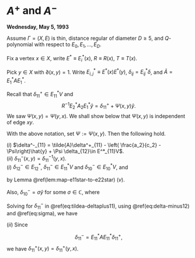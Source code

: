 # $A^+$ and $A^-$ {#lec39}
**Wednesday, May 5, 1993** 

Assume $\Gamma = (X, E)$ is thin, distance regular of diameter $D\geq 5$, and $Q$-polynomial with respect to $E_0, E_1, \ldots, E_D$.

Fix a vertex $x\in X$, write $E^*\equiv E^*_i(x)$, $R\equiv R(x)$, $T\equiv T(x)$. 

Pick $y\in X$ with $\partial(x,y) = 1$. Write $E^*_{i,j} \equiv E^*(x)E^*(y)$, $\delta_{ij} = E^*_{ij}\delta$, and $\tilde{A} = E^*_1AE^*_1$.

Recall that $\delta^+_{11}\in E^*_{11}V$ and
$$R^{-1}E^*_2A_2E^*_1\hat{y} = \delta^+_{11} + \Psi(x,y)\hat{y}.$$
We saw $\Psi(x,y) = \Psi(y,x)$. We shall show below that $\Psi(x,y)$ is independent of edge $xy$.

:::{.lemma #delta-minus11}
With the above notation, set $\Psi:=\Psi(x,y)$. Then the following hold.

| $(i)$ $\delta^-_{11} = \tilde{A}\delta^+_{11} - \left( \frac{a_2}{c_2} - \Psi\right)\hat{y} + \Psi \delta_{12}\in E^*_{11}V$.

| $(ii)$ $\delta^-_{11}(x,y) = \delta^{-1}_{11}(y,x)$.
:::

:::{.proof}
| $(i)$ $\delta^-_{12}\in E^*_{12}$, $\delta^-_{11}\in E^*_{11}V$ and $\delta^-_{10}\in E^*_{10}V$, and
\begin{equation}
\tilde{A}\delta^+_{11} = \delta^-_{12} + \delta^-_{11} + \delta^-_{10}, (\#eq:tildea-deltaplus11)
\end{equation}
\begin{equation}
\delta^-{12} = E^*_{12}AE^*_{11}\delta^+_{11} = -\Psi(x,y)\delta_{12} (\#eq:delta-minus12),
\end{equation}
by Lemma \@ref(lem:map-e11star-to-e22star) $(v)$.

Also, $\delta^-_{10} = \sigma\hat{y}$ for some $\sigma\in \mathbb{C}$, where
\begin{align}
\sigma & = \langle \tilde{A}\delta^+_{11}, \hat{y}\rangle \\
& = \langle \delta^+_{11}, \tilde{A}\hat{y}y\rangle\\
& = \langle \delta^+_{11}, \delta_{11}\rangle \\
& = \frac{a_2}{c_2}-\Psi. (\#eq:sigma)
\end{align}

Solving for $\delta^-_{11}$ in \@ref(eq:tildea-deltaplus11), using \@ref(eq:delta-minus12) and \@ref(eq:sigma), we have
\begin{align}
\delta^-_{11} & = \tilde{A}\delta^+_{11} - \delta^-_{12} - \delta^-_{10}\\
& = A\delta^+_{11} + \Psi \delta_{12} - \left(\frac{a_2}{c_2} - \Psi\right)\hat{y}.
\end{align}

| $(ii)$ Since
$$\delta^-_{11} = E^*_{11}AE^*_{11}\delta^+_{11},$$
we have $\delta^+_{11}(x,y) = \delta^+_{11}(y,x)$.
:::
